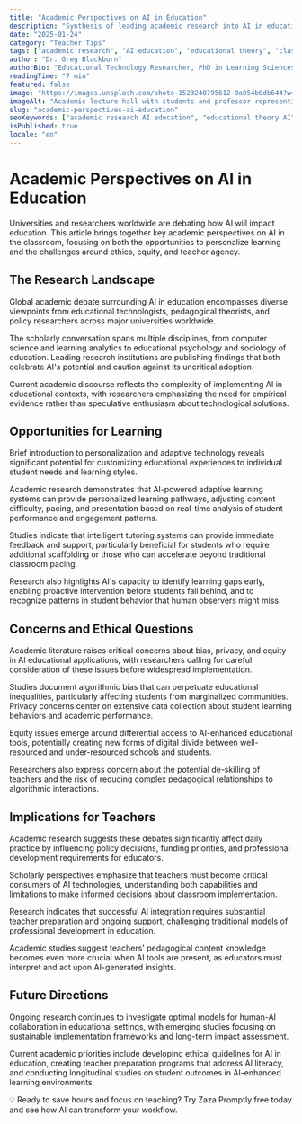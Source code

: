 ```yaml
---
title: "Academic Perspectives on AI in Education"
description: "Synthesis of leading academic research into AI in education, highlighting opportunities, risks, and implications for classroom practice."
date: "2025-01-24"
category: "Teacher Tips"
tags: ["academic research", "AI education", "educational theory", "classroom practice", "research synthesis"]
author: "Dr. Greg Blackburn"
authorBio: "Educational Technology Researcher, PhD in Learning Sciences"
readingTime: "7 min"
featured: false
image: "https://images.unsplash.com/photo-1523240795612-9a054b0db644?w=800&h=400&fit=crop&auto=format"
imageAlt: "Academic lecture hall with students and professor representing educational research"
slug: "academic-perspectives-ai-education"
seoKeywords: ["academic research AI education", "educational theory AI", "classroom AI research", "university AI studies", "scholarly perspectives education"]
isPublished: true
locale: "en"
---
```


# Academic Perspectives on AI in Education

Universities and researchers worldwide are debating how AI will impact education. This article brings together key academic perspectives on AI in the classroom, focusing on both the opportunities to personalize learning and the challenges around ethics, equity, and teacher agency.

## The Research Landscape

Global academic debate surrounding AI in education encompasses diverse viewpoints from educational technologists, pedagogical theorists, and policy researchers across major universities worldwide.

The scholarly conversation spans multiple disciplines, from computer science and learning analytics to educational psychology and sociology of education. Leading research institutions are publishing findings that both celebrate AI's potential and caution against its uncritical adoption.

Current academic discourse reflects the complexity of implementing AI in educational contexts, with researchers emphasizing the need for empirical evidence rather than speculative enthusiasm about technological solutions.

## Opportunities for Learning

Brief introduction to personalization and adaptive technology reveals significant potential for customizing educational experiences to individual student needs and learning styles.

Academic research demonstrates that AI-powered adaptive learning systems can provide personalized learning pathways, adjusting content difficulty, pacing, and presentation based on real-time analysis of student performance and engagement patterns.

Studies indicate that intelligent tutoring systems can provide immediate feedback and support, particularly beneficial for students who require additional scaffolding or those who can accelerate beyond traditional classroom pacing.

Research also highlights AI's capacity to identify learning gaps early, enabling proactive intervention before students fall behind, and to recognize patterns in student behavior that human observers might miss.

## Concerns and Ethical Questions

Academic literature raises critical concerns about bias, privacy, and equity in AI educational applications, with researchers calling for careful consideration of these issues before widespread implementation.

Studies document algorithmic bias that can perpetuate educational inequalities, particularly affecting students from marginalized communities. Privacy concerns center on extensive data collection about student learning behaviors and academic performance.

Equity issues emerge around differential access to AI-enhanced educational tools, potentially creating new forms of digital divide between well-resourced and under-resourced schools and students.

Researchers also express concern about the potential de-skilling of teachers and the risk of reducing complex pedagogical relationships to algorithmic interactions.

## Implications for Teachers

Academic research suggests these debates significantly affect daily practice by influencing policy decisions, funding priorities, and professional development requirements for educators.

Scholarly perspectives emphasize that teachers must become critical consumers of AI technologies, understanding both capabilities and limitations to make informed decisions about classroom implementation.

Research indicates that successful AI integration requires substantial teacher preparation and ongoing support, challenging traditional models of professional development in education.

Academic studies suggest teachers' pedagogical content knowledge becomes even more crucial when AI tools are present, as educators must interpret and act upon AI-generated insights.

## Future Directions

Ongoing research continues to investigate optimal models for human-AI collaboration in educational settings, with emerging studies focusing on sustainable implementation frameworks and long-term impact assessment.

Current academic priorities include developing ethical guidelines for AI in education, creating teacher preparation programs that address AI literacy, and conducting longitudinal studies on student outcomes in AI-enhanced learning environments.

💡 Ready to save hours and focus on teaching? Try Zaza Promptly free today and see how AI can transform your workflow.